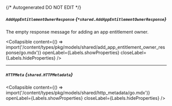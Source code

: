 {/* Autogenerated DO NOT EDIT  */}

##### `AddAppEntitlementOwnerResponse` *{`*shared.AddAppEntitlementOwnerResponse`}*
The empty response message for adding an app entitlement owner.

<Collapsible content={() => import('/content/types/pkg/models/shared/add_app_entitlement_owner_response/go.mdx')} openLabel={Labels.showProperties} closeLabel={Labels.hideProperties} />


---
##### `HTTPMeta` *{`shared.HTTPMetadata`}*

<Collapsible content={() => import('/content/types/pkg/models/shared/http_metadata/go.mdx')} openLabel={Labels.showProperties} closeLabel={Labels.hideProperties} />



